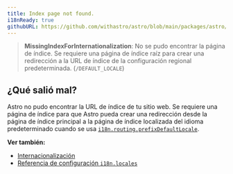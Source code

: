 ```yaml
---
title: Index page not found.
i18nReady: true
githubURL: https://github.com/withastro/astro/blob/main/packages/astro/src/core/errors/errors-data.ts
---
```



> **MissingIndexForInternationalization**: No se pudo encontrar la página de índice. Se requiere una página de índice raíz para crear una redirección a la URL de índice de la configuración regional predeterminada. (`/DEFAULT_LOCALE`)

## ¿Qué salió mal?
Astro no pudo encontrar la URL de índice de tu sitio web. Se requiere una página de índice para que Astro pueda crear una redirección desde la página de índice principal a la página de índice localizada del idioma predeterminado cuando se usa [`i18n.routing.prefixDefaultLocale`](/es/reference/configuration-reference/#i18nroutingprefixdefaultlocale).

**Ver también:**
-  [Internacionalización](/es/guides/internationalization/#enrutamiento)
-  [Referencia de configuración `i18n.locales`](/es/reference/configuration-reference/#i18nlocales)


